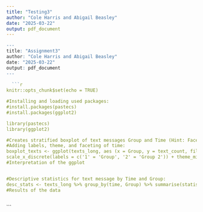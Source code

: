 ```yaml
---
title: "Testing3"
author: "Cole Harris and Abigail Beasley"
date: "2025-03-22"
output: pdf_document
---
```


```r

---
title: "Assignment3"
author: "Cole Harris and Abigail Beasley"
date: "2025-03-22"
output: pdf_document
---
  
  ```r
knitr::opts_chunk$set(echo = TRUE)

#Installing and loading used packages:
#install.packages(pastecs)
#install.packages(ggplot2)

library(pastecs)
library(ggplot2) 

#Creates stratified boxplot of text messages Group and Time (Hint: Faceted box plot)
#Adding labels, theme, and faceting of time:
boxplot_texts <- ggplot(texts_long, aes (x = Group, y = text_count, fill = Group)) + geom_boxplot() + labs(title = "Ditribution of Text Messages by Group and Time", x = "Group", y = "Number of Text Messages") + 
scale_x_discrete(labels = c('1' = 'Group', '2' = 'Group 2')) + theme_minimal() + facet_wrap(~time)
#Interpretation of the ggplot


#Descriptive statistics for text message by Time and Group:
desc_stats <- texts_long %>% group_by(time, Group) %>% summarise(statistics = list(round(stat.desc(text_count, basic = TRUE, norm = FALSE), 2)))
#Results of the data



```






```
